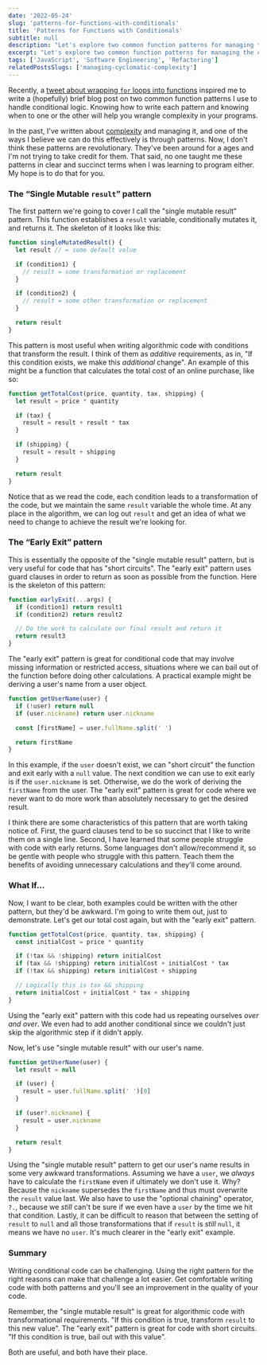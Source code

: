 ```yaml
---
date: '2022-05-24'
slug: 'patterns-for-functions-with-conditionals'
title: 'Patterns for Functions with Conditionals'
subtitle: null
description: "Let's explore two common function patterns for managing the complexity of conditional code."
excerpt: "Let's explore two common function patterns for managing the complexity of conditional code."
tags: ['JavaScript', 'Software Engineering', 'Refactoring']
relatedPostsSlugs: ['managing-cyclomatic-complexity']
---
```


Recently, a [tweet about wrapping `for` loops into functions](https://twitter.com/joelnet/status/1523710667424894977?s=20&t=51CDtjmt9M6z7GwvJtXvzA) <Marker content="And my consequent reply to it." /> inspired me to write a (hopefully) brief blog post on two common function patterns I use to handle conditional logic. Knowing how to write each pattern and knowing when to one or the other will help you wrangle complexity in your programs.

In the past, I've written about [complexity](/managing-cyclomatic-complexity) and managing it, and one of the ways I believe we can do this effectively is through patterns. Now, I don't think these patterns are revolutionary. They've been around for a ages and I'm not trying to take credit for them. That said, no one taught me these patterns in clear and succinct terms when I was learning to program either. My hope is to do that for you.

### The &ldquo;Single Mutable `result`&rdquo; pattern

The first pattern we're going to cover I call the "single mutable result" pattern. This function establishes a `result` variable, conditionally mutates it, and returns it. The skeleton of it looks like this:

```javascript
function singleMutatedResult() {
  let result // = some default value

  if (condition1) {
    // result = some transformation or replacement
  }

  if (condition2) {
    // result = some other transformation or replacement
  }

  return result
}
```

This pattern is most useful when writing algorithmic code with conditions that transform the result. I think of them as _additive_ requirements, as in, "If this condition exists, we make this _additional_ change". An example of this might be a function that calculates the total cost of an online purchase, like so:

```javascript
function getTotalCost(price, quantity, tax, shipping) {
  let result = price * quantity

  if (tax) {
    result = result + result * tax
  }

  if (shipping) {
    result = result + shipping
  }

  return result
}
```

Notice that as we read the code, each condition leads to a transformation of the code, but we maintain the same `result` variable the whole time. At any place in the algorithm, we can log out `result` and get an idea of what we need to change to achieve the result we're looking for.

### The &ldquo;Early Exit&rdquo; pattern

This is essentially the opposite of the "single mutable result" pattern, but is very useful for code that has "short circuits". The "early exit" pattern uses guard clauses in order to return as soon as possible from the function. Here is the skeleton of this pattern:

```javascript
function earlyExit(...args) {
  if (condition1) return result1
  if (condition2) return result2

  // Do the work to calculate our final result and return it
  return result3
}
```

The "early exit" pattern is great for conditional code that may involve missing information or restricted access, situations where we can bail out of the function before doing other calculations. A practical example might be deriving a user's name from a user object.

```javascript
function getUserName(user) {
  if (!user) return null
  if (user.nickname) return user.nickname

  const [firstName] = user.fullName.split(' ')

  return firstName
}
```

In this example, if the `user` doesn't exist, we can "short circuit" the function and exit early with a `null` value. The next condition we can use to exit early is if the `user.nickname` is set. Otherwise, we do the work of deriving the `firstName` from the user. The "early exit" pattern is great for code where we never want to do more work than absolutely necessary to get the desired result.

I think there are some characteristics of this pattern that are worth taking notice of. First, the guard clauses tend to be so succinct that I like to write them on a single line. Second, I have learned that some people struggle with code with early returns. Some languages don't allow/recommend it, so be gentle with people who struggle with this pattern. Teach them the benefits of avoiding unnecessary calculations and they'll come around.

### What If...

Now, I want to be clear, both examples could be written with the other pattern, but they'd be awkward. I'm going to write them out, just to demonstrate. Let's get our total cost again, but with the "early exit" pattern.

```javascript
function getTotalCost(price, quantity, tax, shipping) {
  const initialCost = price * quantity

  if (!tax && !shipping) return initialCost
  if (tax && !shipping) return initialCost + initialCost * tax
  if (!tax && shipping) return initialCost + shipping

  // Logically this is tax && shipping
  return initialCost + initialCost * tax + shipping
}
```

Using the "early exit" pattern with this code had us repeating ourselves _over and over_. We even had to add another conditional since we couldn't just skip the algorithmic step if it didn't apply.

Now, let's use "single mutable result" with our user's name.

```javascript
function getUserName(user) {
  let result = null

  if (user) {
    result = user.fullName.split(' ')[0]
  }

  if (user?.nickname) {
    result = user.nickname
  }

  return result
}
```

Using the "single mutable result" pattern to get our user's name results in some very awkward transformations. Assuming we have a `user`, we _always_ have to calculate the `firstName` even if ultimately we don't use it. Why? Because the `nickname` supersedes the `firstName` and thus must overwrite the `result` value last. We also have to use the "optional chaining" operator, `?.`, because we _still_ can't be sure if we even have a `user` by the time we hit that condition. Lastly, it can be difficult to reason that between the setting of `result` to `null` and all those transformations that if `result` is _still_ `null`, it means we have no `user`. It's much clearer in the "early exit" example.

### Summary

Writing conditional code can be challenging. Using the right pattern for the right reasons can make that challenge a lot easier. Get comfortable writing code with both patterns and you'll see an improvement in the quality of your code.

Remember, the "single mutable result" is great for algorithmic code with transformational requirements. "If this condition is true, transform `result` to this new value". The "early exit" pattern is great for code with short circuits. "If this condition is true, bail out with this value".

Both are useful, and both have their place.
